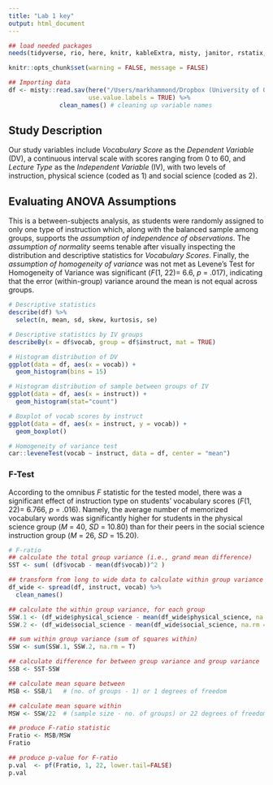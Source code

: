 ```yaml
---
title: "Lab 1 key"
output: html_document
---
```


```r
## load needed packages
needs(tidyverse, rio, here, knitr, kableExtra, misty, janitor, rstatix, psych)

knitr::opts_chunk$set(warning = FALSE, message = FALSE) 

## Importing data
df <- misty::read.sav(here("/Users/markhammond/Dropbox (University of Oregon)/educ640_S22/assignments_data/Lab1_Vocab.sav"), 
                      use.value.labels = TRUE) %>% 
              clean_names() # cleaning up variable names
```

## Study Description
Our study variables include _Vocabulary Score_ as the _Dependent Variable_ (DV), a continuous interval scale with scores ranging from 0 to 60, and _Lecture Type_ as the _Independent Variable_ (IV), with two levels of instruction, physical science (coded as 1) and social science (coded as 2). 

## Evaluating ANOVA Assumptions 
This is a between-subjects analysis, as students were randomly assigned to only one type of instruction which, along with the balanced sample among groups, supports the _assumption of independence of observations_. The _assumption of normality_ seems tenable after visually inspecting the distribution and descriptive statistics for _Vocabulary Scores_. Finally, the _assumption of homogeneity of variance_ was not met as Levene's Test for Homogeneity of Variance was significant (_F_(1, 22)= 6.6, _p_ = .017), indicating that the error (within-group) variance around the mean is not equal across groups.

```r
# Descriptive statistics
describe(df) %>% 
  select(n, mean, sd, skew, kurtosis, se)

# Descriptive statistics by IV groups
describeBy(x = df$vocab, group = df$instruct, mat = TRUE)

# Histogram distribution of DV
ggplot(data = df, aes(x = vocab)) +
  geom_histogram(bins = 15)

# Histogram distribution of sample between groups of IV
ggplot(data = df, aes(x = instruct)) +
  geom_histogram(stat="count")

# Boxplot of vocab scores by instruct
ggplot(data = df, aes(x = instruct, y = vocab)) +
  geom_boxplot()

# Homogeneity of variance test
car::leveneTest(vocab ~ instruct, data = df, center = "mean")
```

### F-Test
According to the omnibus _F_ statistic for the tested model, there was a significant effect of instruction type on students' vocabulary scores (_F_(1, 22)= 6.766, _p_ = .016). Namely, the average number of memorized vocabulary words was significantly higher for students in the physical science group (_M_ = 40, _SD_ = 10.80) than for their peers in the social science instruction group (_M_ = 26, _SD_ = 15.20).

```r
# F-ratio
## calculate the total group variance (i.e., grand mean difference)
SST <- sum( (df$vocab - mean(df$vocab))^2 )

## transform from long to wide data to calculate within group variance
df_wide <- spread(df, instruct, vocab) %>% 
  clean_names()

## calculate the within group variance, for each group
SSW.1 <- (df_wide$physical_science - mean(df_wide$physical_science, na.rm = T))^2
SSW.2 <- (df_wide$social_science - mean(df_wide$social_science, na.rm = T))^2

## sum within group variance (sum of squares within)
SSW <- sum(SSW.1, SSW.2, na.rm = T)

## calculate difference for between group variance and group variance
SSB <- SST-SSW

## calculate mean square between
MSB <- SSB/1   # (no. of groups - 1) or 1 degrees of freedom

## calculate mean square within
MSW <- SSW/22  # (sample size - no. of groups) or 22 degrees of freedom

## produce F-ratio statistic 
Fratio <- MSB/MSW
Fratio

## produce p-value for F-ratio
p.val  <- pf(Fratio, 1, 22, lower.tail=FALSE)
p.val
```
